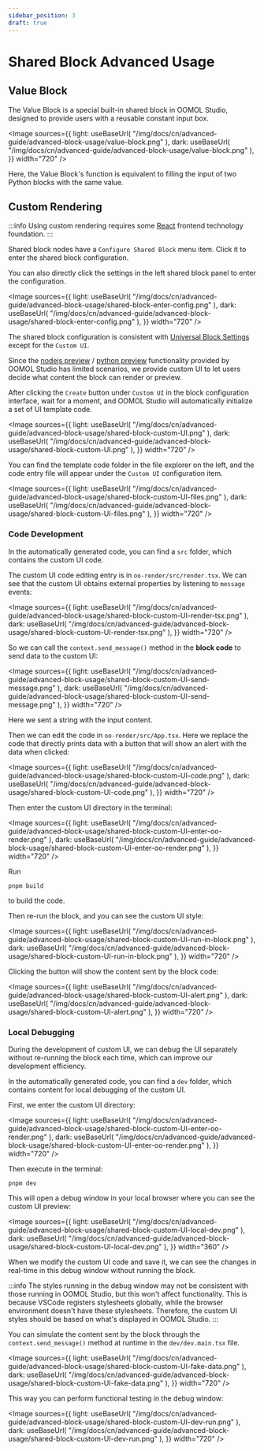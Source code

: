 ```yaml
---
sidebar_position: 3
draft: true
---
```



# Shared Block Advanced Usage

## Value Block

The Value Block is a special built-in shared block in OOMOL Studio, designed to provide users with a reusable constant input box.

<Image
  sources={{
    light: useBaseUrl(
      "/img/docs/cn/advanced-guide/advanced-block-usage/value-block.png"
    ),
    dark: useBaseUrl(
      "/img/docs/cn/advanced-guide/advanced-block-usage/value-block.png"
    ),
  }}
  width="720"
/>

Here, the Value Block's function is equivalent to filling the input of two Python blocks with the same value.

## Custom Rendering

:::info
Using custom rendering requires some [React](https://react.dev/) frontend technology foundation.
:::

Shared block nodes have a `Configure Shared Block` menu item. Click it to enter the shared block configuration.

You can also directly click the settings in the left shared block panel to enter the configuration.

<Image
  sources={{
    light: useBaseUrl(
      "/img/docs/cn/advanced-guide/advanced-block-usage/shared-block-enter-config.png"
    ),
    dark: useBaseUrl(
      "/img/docs/cn/advanced-guide/advanced-block-usage/shared-block-enter-config.png"
    ),
  }}
  width="720"
/>

The shared block configuration is consistent with [Universal Block Settings](/docs/advanced-guide/block-advanced-usage/universal-block-settings) except for the `Custom UI`.

Since the [nodejs preview](/docs/workflow-engine/nodejs-sdk-api#3-contextpreview-types) / [python preview](/docs/workflow-engine/nodejs-sdk-api#3-contextpreview-types) functionality provided by OOMOL Studio has limited scenarios, we provide custom UI to let users decide what content the block can render or preview.

After clicking the `Create` button under `Custom UI` in the block configuration interface, wait for a moment, and OOMOL Studio will automatically initialize a set of UI template code.

<Image
  sources={{
    light: useBaseUrl(
      "/img/docs/cn/advanced-guide/advanced-block-usage/shared-block-custom-UI.png"
    ),
    dark: useBaseUrl(
      "/img/docs/cn/advanced-guide/advanced-block-usage/shared-block-custom-UI.png"
    ),
  }}
  width="720"
/>

You can find the template code folder in the file explorer on the left, and the code entry file will appear under the `Custom UI` configuration item.

<Image
  sources={{
    light: useBaseUrl(
      "/img/docs/cn/advanced-guide/advanced-block-usage/shared-block-custom-UI-files.png"
    ),
    dark: useBaseUrl(
      "/img/docs/cn/advanced-guide/advanced-block-usage/shared-block-custom-UI-files.png"
    ),
  }}
  width="720"
/>

### Code Development

In the automatically generated code, you can find a `src` folder, which contains the custom UI code.

The custom UI code editing entry is in `oo-render/src/render.tsx`. We can see that the custom UI obtains external properties by listening to `message` events:

<Image
  sources={{
    light: useBaseUrl(
      "/img/docs/cn/advanced-guide/advanced-block-usage/shared-block-custom-UI-render-tsx.png"
    ),
    dark: useBaseUrl(
      "/img/docs/cn/advanced-guide/advanced-block-usage/shared-block-custom-UI-render-tsx.png"
    ),
  }}
  width="720"
/>

So we can call the `context.send_message()` method in the **block code** to send data to the custom UI:

<Image
  sources={{
    light: useBaseUrl(
      "/img/docs/cn/advanced-guide/advanced-block-usage/shared-block-custom-UI-send-message.png"
    ),
    dark: useBaseUrl(
      "/img/docs/cn/advanced-guide/advanced-block-usage/shared-block-custom-UI-send-message.png"
    ),
  }}
  width="720"
/>

Here we sent a string with the input content.

Then we can edit the code in `oo-render/src/App.tsx`. Here we replace the code that directly prints data with a button that will show an alert with the data when clicked:

<Image
  sources={{
    light: useBaseUrl(
      "/img/docs/cn/advanced-guide/advanced-block-usage/shared-block-custom-UI-code.png"
    ),
    dark: useBaseUrl(
      "/img/docs/cn/advanced-guide/advanced-block-usage/shared-block-custom-UI-code.png"
    ),
  }}
  width="720"
/>

Then enter the custom UI directory in the terminal:

<Image
  sources={{
    light: useBaseUrl(
      "/img/docs/cn/advanced-guide/advanced-block-usage/shared-block-custom-UI-enter-oo-render.png"
    ),
    dark: useBaseUrl(
      "/img/docs/cn/advanced-guide/advanced-block-usage/shared-block-custom-UI-enter-oo-render.png"
    ),
  }}
  width="720"
/>

Run

```shell
pnpm build
```

to build the code.

Then re-run the block, and you can see the custom UI style:

<Image
  sources={{
    light: useBaseUrl(
      "/img/docs/cn/advanced-guide/advanced-block-usage/shared-block-custom-UI-run-in-block.png"
    ),
    dark: useBaseUrl(
      "/img/docs/cn/advanced-guide/advanced-block-usage/shared-block-custom-UI-run-in-block.png"
    ),
  }}
  width="720"
/>

Clicking the button will show the content sent by the block code:

<Image
  sources={{
    light: useBaseUrl(
      "/img/docs/cn/advanced-guide/advanced-block-usage/shared-block-custom-UI-alert.png"
    ),
    dark: useBaseUrl(
      "/img/docs/cn/advanced-guide/advanced-block-usage/shared-block-custom-UI-alert.png"
    ),
  }}
  width="720"
/>

### Local Debugging

During the development of custom UI, we can debug the UI separately without re-running the block each time, which can improve our development efficiency.

In the automatically generated code, you can find a `dev` folder, which contains content for local debugging of the custom UI.

First, we enter the custom UI directory:

<Image
  sources={{
    light: useBaseUrl(
      "/img/docs/cn/advanced-guide/advanced-block-usage/shared-block-custom-UI-enter-oo-render.png"
    ),
    dark: useBaseUrl(
      "/img/docs/cn/advanced-guide/advanced-block-usage/shared-block-custom-UI-enter-oo-render.png"
    ),
  }}
  width="720"
/>

Then execute in the terminal:

```shell
pnpm dev
```

This will open a debug window in your local browser where you can see the custom UI preview:

<Image
  sources={{
    light: useBaseUrl(
      "/img/docs/cn/advanced-guide/advanced-block-usage/shared-block-custom-UI-local-dev.png"
    ),
    dark: useBaseUrl(
      "/img/docs/cn/advanced-guide/advanced-block-usage/shared-block-custom-UI-local-dev.png"
    ),
  }}
  width="360"
/>

When we modify the custom UI code and save it, we can see the changes in real-time in this debug window without running the block.

:::info
The styles running in the debug window may not be consistent with those running in OOMOL Studio, but this won't affect functionality. This is because VSCode registers stylesheets globally, while the browser environment doesn't have these stylesheets.
Therefore, the custom UI styles should be based on what's displayed in OOMOL Studio.
:::

You can simulate the content sent by the block through the `context.send_message()` method at runtime in the `dev/dev.main.tsx` file.

<Image
  sources={{
    light: useBaseUrl(
      "/img/docs/cn/advanced-guide/advanced-block-usage/shared-block-custom-UI-fake-data.png"
    ),
    dark: useBaseUrl(
      "/img/docs/cn/advanced-guide/advanced-block-usage/shared-block-custom-UI-fake-data.png"
    ),
  }}
  width="720"
/>

This way you can perform functional testing in the debug window:

<Image
  sources={{
    light: useBaseUrl(
      "/img/docs/cn/advanced-guide/advanced-block-usage/shared-block-custom-UI-dev-run.png"
    ),
    dark: useBaseUrl(
      "/img/docs/cn/advanced-guide/advanced-block-usage/shared-block-custom-UI-dev-run.png"
    ),
  }}
  width="720"
/>

